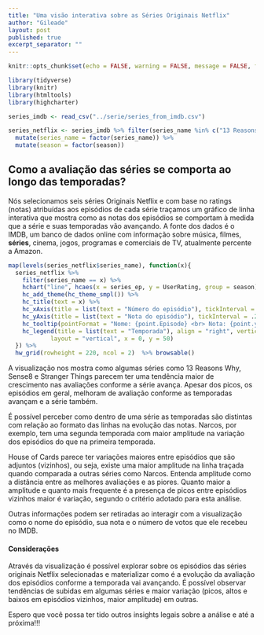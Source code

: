 ```yaml
---
title: "Uma visão interativa sobre as Séries Originais Netflix"
author: "Gileade"
layout: post
published: true
excerpt_separator: ""
---
```

```r
knitr::opts_chunk$set(echo = FALSE, warning = FALSE, message = FALSE, fig.align="center", screenshot.force = FALSE, fig.cap = '')
```

```r
library(tidyverse)
library(knitr)
library(htmltools)
library(highcharter)
```

```r
series_imdb <- read_csv("../serie/series_from_imdb.csv")
```

```r
series_netflix <- series_imdb %>% filter(series_name %in% c("13 Reasons Why", "Daredevil",  "House of Cards", "Narcos", "Sense8", "Stranger Things")) %>%
  mutate(series_name = factor(series_name)) %>%
  mutate(season = factor(season))
```

## Como a avaliação das séries se comporta ao longo das temporadas?

Nós selecionamos seis séries Originais Netflix e com base no ratings (notas) atribuídas aos episódios de cada série traçamos um gráfico de linha interativa que mostra como as notas dos episódios se comportam à medida que a série e suas temporadas vão avançando. A fonte dos dados é o IMDB, um banco de dados online com informação sobre música, filmes, **séries**, cinema, jogos, programas e comerciais de TV, atualmente percente a Amazon.

```r
map(levels(series_netflix$series_name), function(x){
  series_netflix %>%
    filter(series_name == x) %>% 
    hchart("line", hcaes(x = series_ep, y = UserRating, group = season)) %>%
    hc_add_theme(hc_theme_smpl()) %>% 
    hc_title(text = x) %>%
    hc_xAxis(title = list(text = "Número do episódio"), tickInterval = 2) %>%
    hc_yAxis(title = list(text = "Nota do episódio"), tickInterval = .2, min = 7.5, max = 9.7) %>%
    hc_tooltip(pointFormat = "Nome: {point.Episode} <br> Nota: {point.y} <br> Número de Votos: {point.UserVotes}") %>%
    hc_legend(title = list(text = "Temporada"), align = "right", verticalAlign = "top",
            layout = "vertical", x = 0, y = 50)
  }) %>% 
  hw_grid(rowheight = 220, ncol = 2)  %>% browsable()
```

    
A visualização nos mostra como algumas séries como 13 Reasons Why, Sense8 e Stranger Things parecem ter uma tendência maior de crescimento nas avaliações conforme a série avança. Apesar dos picos, os episódios em geral, melhoram de avaliação conforme as temporadas avançam e a série também.

É possível perceber como dentro de uma série as temporadas são distintas com relação ao formato das linhas na evolução das notas. Narcos, por exemplo, tem uma segunda temporada com maior amplitude na variação dos episódios do que na primeira temporada.

House of Cards parece ter variações maiores entre episódios que são adjuntos (vizinhos), ou seja, existe uma maior amplitude na linha traçada quando comparada a outras séries como Narcos. Entenda amplitude como a distância entre as melhores avaliações e as piores. Quanto maior a amplitude e quanto mais frequente é a presença de picos entre episódios vizinhos maior é variação, segundo o critério adotado para esta análise.

Outras informações podem ser retiradas ao interagir com a visualização como o nome do episódio, sua nota e o número de votos que ele recebeu no IMDB.

#### Considerações

Através da visualização é possível explorar sobre os episódios das séries originais Netflix selecionadas e materializar como é a evolução da avaliação dos episódios conforme a temporada vai avançando. É possível observar tendências de subidas em algumas séries e maior variação (picos, altos e baixos em episódios vizinhos, maior amplitude) em outras.

Espero que você possa ter tido outros insights legais sobre a análise e até a próxima!!!



